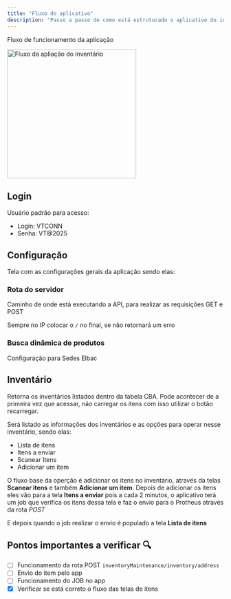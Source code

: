```yaml
---
title: "Fluxo do aplicativo"
description: "Passo a passo de como está estruturado o aplicativo do inventário"
---
```


Fluxo de funcionamento da aplicação

<img 
  src="/images/fluxo-app-inventario.png" 
  alt="Fluxo da apliação do inventário"
  height="300"
  className="rounded-lg"
/>

## Login

Usuário padrão para acesso:

- Login: VTCONN
- Senha: VT@2025

## Configuração

Tela com as configurações gerais da aplicação sendo elas:

### Rota do servidor

Caminho de onde está executando a API, para realizar as requisições GET e POST

Sempre no IP colocar o `/` no final, se não retornará um erro

### Busca dinâmica de produtos

Configuração para Sedes Elbac

## Inventário

Retorna os inventários listados dentro da tabela CBA. Pode acontecer de a primeira vez que acessar, não carregar os itens
com isso utilizar o botão recarregar.

Será listado as informações dos inventários e as opções para operar nesse inventário, sendo elas:

- Lista de itens
- Itens a enviar
- Scanear Itens
- Adicionar um item

O fluxo base da operção é adicionar os itens no inventário, através da telas **Scanear itens** e também **Adicionar um item**. Depois de adicionar os itens eles vão para a tela **Itens a enviar** pois a cada 2 minutos, o aplicativo terá um job que verifica os itens dessa tela e faz o envio para o Protheus através da rota _POST_

E depois quando o job realizar o envio é populado a tela **Lista de itens**

## Pontos importantes a verificar 🔍

- [ ] Funcionamento da rota POST `inventoryMaintenance/inventory/address`
- [ ] Envio do item pelo app
- [ ] Funcionamento do JOB no app
- [x] Verificar se está correto o fluxo das telas de itens